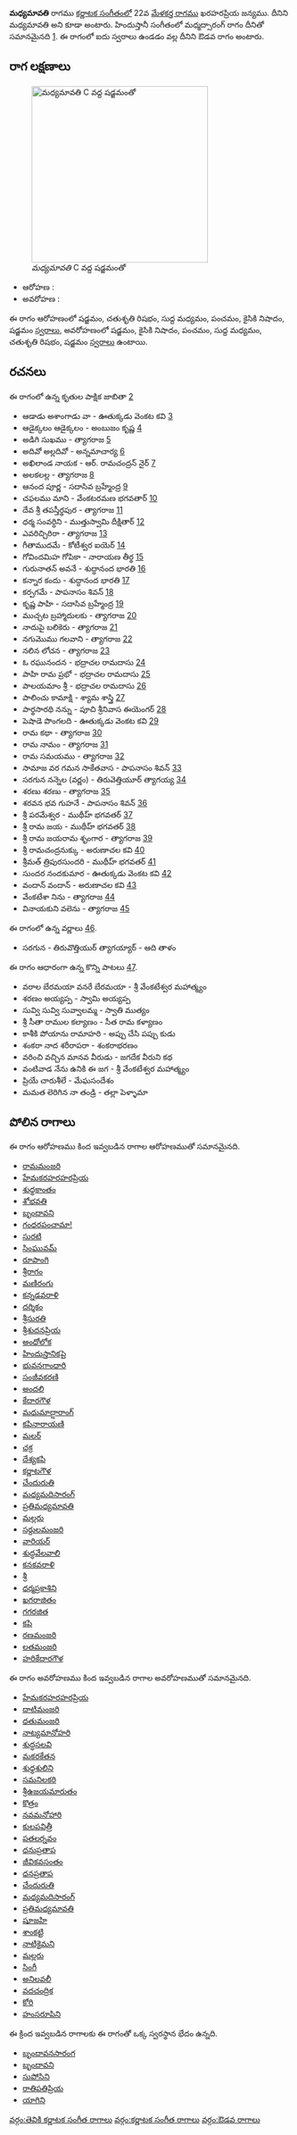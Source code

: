 {{Infobox ragam
	| name          	= మధ్యమావతి
	| synonym	    	= మధ్యమావతి
	| mela          	= 
	| chakra        	= 
	| janaka        	= 
	| type          	= ఔడవ
	| arohanam      	= {{svaraC|S|R2|M1|P|N2|S'}} 
	| avarohanam    	= {{svaraC|S'|N2|P|M1|R2|S}}
	| jeeva         	=
	| chhaya        	=
	| nyasa         	=
	| vishesha      	= 
	| equivalent  		= మధ్మద్సారంగ్
}}
{{కర్ణాటక సంగీత రాగాలు}}
'''మధ్యమావతి''' రాగము [[కర్ణాటక సంగీతం]]లో 22వ [[మేళకర్త రాగము]] ఖరహరప్రియ జన్యము. దీనిని మధ్యమావతి అని కూడా అంటారు. హిందుస్తానీ సంగీతంలో మధ్మద్సారంగ్ రాగం దీనితో సమానమైనది [https://karnatik.com/hcragatable.shtml]. ఈ రాగంలో ఐదు స్వరాలు ఉండడం వల్ల దీనిని ఔడవ రాగం అంటారు.


==రాగ లక్షణాలు==
[[Image:madhyamavati_kb2wiki.png|thumb|right|316px|''మధ్యమావతి'' C వద్ద షడ్జమంతో]]

* ఆరోహణ : {{svaraC|S|R2|M1|P|N2|S'}} 
* అవరోహణ : {{svaraC|S'|N2|P|M1|R2|S}}

ఈ రాగం ఆరోహణంలో షడ్జమం, చతుశృతి రిషభం, సుద్ద మధ్యమం, పంచమం, కైసికి నిషాదం, షడ్జమం [[స్వరాలు]], అవరోహణంలో షడ్జమం, కైసికి నిషాదం, పంచమం, సుద్ద మధ్యమం, చతుశృతి రిషభం, షడ్జమం [[స్వరాలు]] ఉంటాయి.

==రచనలు==
ఈ రాగంలో ఉన్న కృతుల పాక్షిక జాబితా [https://github.com/ssrihari/ragavardhini/blob/master/ragas/kritis.psv]
* ఆడాడు అశాంగాడు వా - ఊతుక్కడు వెంకట కవి [http://www.karnatik.com/c1732.shtml]
* ఆడైక్కలం  ఆడైక్కలం - అంబుజం కృష్ణ [http://www.karnatik.com/c3323.shtml]
* అడిగి సుఖము - త్యాగరాజ [http://www.karnatik.com/c1374.shtml]
* అదివో అల్లదివో - అన్నమాచార్య [http://www.karnatik.com/c1577.shtml]
* అఖిలాండ నాయక - ఆర్. రామచంద్రన్ నైర్ [http://www.karnatik.com/c3084.shtml]
* అలకలల్ల - త్యాగరాజ [http://www.karnatik.com/c1377.shtml]
* ఆనంద పూర్ణ - సదాసివ  బ్రహ్మేంద్ర [http://www.karnatik.com/c2964.shtml]
* చఫలము  మాని - వేంకటరమణ భగవతార్ [http://www.karnatik.com/c3162.shtml]
* దేవ శ్రీ తపస్తీర్థపుర - త్యాగరాజ [http://www.karnatik.com/c2259.shtml]
* ధర్మ సంవర్ధిని - ముత్తుస్వామి దీక్షితార్ [http://www.karnatik.com/c1354.shtml]
* ఎవరిచ్చిరిరా - త్యాగరాజ [http://www.karnatik.com/c2322.shtml]
* గీతాముదమే - కోటీశ్వర ఐయెర్ [http://www.karnatik.com/c1892.shtml]
* గోవిందమిహ గోపికా - నారాయణ తీర్థ [http://www.karnatik.com/c2416.shtml]
* గురునాతన్  అవనే - శుద్ధానంద  భారతి [http://www.karnatik.com/c1691.shtml]
* కన్నార కందు - శుద్ధానంద  భారతి [http://www.karnatik.com/c1665.shtml]
* కర్పగమే - పాపనాసం  శివన్ [http://www.karnatik.com/c1056.shtml]
* కృష్ణ పాహి - సదాసివ  బ్రహ్మేంద్ర [http://www.karnatik.com/c2974.shtml]
* ముచ్చట  బ్రహ్మాదులకు - త్యాగరాజ [http://www.karnatik.com/c2565.shtml]
* నాదుపై బలికెరు - త్యాగరాజ [http://www.karnatik.com/c2578.shtml]
* నగుమొము గలవాని - త్యాగరాజ [http://www.karnatik.com/c1704.shtml]
* నలిన లోచన - త్యాగరాజ [http://www.karnatik.com/c2579.shtml]
* ఓ రఘునందన - భద్రాచల రామదాసు [http://www.karnatik.com/c2486.shtml]
* పాహి రామ ప్రభో - భద్రాచల రామదాసు [http://www.karnatik.com/c2489.shtml]
* పాలయమాం  శ్రీ - భద్రాచల రామదాసు [http://www.karnatik.com/c2490.shtml]
* పాలించు కామాక్షి - శ్యామ శాస్త్రి [http://www.karnatik.com/c2442.shtml]
* పార్థసారథి నన్ను - పూచి శ్రీనివాస ఈయెంగర్ [http://www.karnatik.com/c3247.shtml]
* పెషాడె పొంగలది - ఊతుక్కడు వెంకట కవి [http://www.karnatik.com/c2432.shtml]
* రామ కథా - త్యాగరాజ [http://www.karnatik.com/c2751.shtml]
* రామ నామం - త్యాగరాజ [http://www.karnatik.com/c2755.shtml]
* రామ సమయము - త్యాగరాజ [http://www.karnatik.com/c2775.shtml]
* సామాజ వర గమన సాకేతవాస - పాపనాసం  శివన్ [http://www.karnatik.com/c1558.shtml]
* సరగున నన్నెల  (వర్ణం) - తిరువెత్తియూర్ త్యాగయ్య [http://www.karnatik.com/c3029.shtml]
* శరణు శరణు - త్యాగరాజ [http://www.karnatik.com/c2827.shtml]
* శరవన  భవ గుహనే - పాపనాసం  శివన్ [http://www.karnatik.com/c1729.shtml]
* శ్రీ పరమేశ్వర - ముథీహ్ భగవతర్ [http://www.karnatik.com/c2000.shtml]
* శ్రీ రామ జయ - ముథీహ్ భగవతర్ [http://www.karnatik.com/c2158.shtml]
* శ్రీ రామ జయరామ శృంగార - త్యాగరాజ [http://www.karnatik.com/c2847.shtml]
* శ్రీ రామచంద్రనుక్కు - అరుణాచల కవి [http://www.karnatik.com/c1162.shtml]
* శ్రీమత్  త్రిపురసుందరి - ముథీహ్ భగవతర్ [http://www.karnatik.com/c2107.shtml]
* సుందర నందకుమార - ఊతుక్కడు వెంకట కవి [http://www.karnatik.com/c1463.shtml]
* వందాన్ వందాన్ - అరుణాచల కవి [http://www.karnatik.com/c1165.shtml]
* వేంకటేశా   నిను - త్యాగరాజ [http://www.karnatik.com/c1346.shtml]
* వినాయకుని వలెను - త్యాగరాజ [http://www.karnatik.com/c2701.shtml]

ఈ రాగంలో ఉన్న వర్ణాలు [http://www.carnatica.in/kriti/varnamlist.htm].
* సరగున - తిరువొత్తియుర్ త్యాగయ్యార్ - ఆది తాళం

ఈ రాగం ఆధారంగా ఉన్న కొన్ని పాటలు [http://rksanka.tripod.com/music/rslist.html].
* వరాల బేరమయా వనరే బేరమయా - శ్రీ వేంకటేశ్వర మహాత్మ్యం
* శరణం అయ్యప్ప - స్వామి అయ్యప్ప
* సువ్వి సువ్వి సువ్వాలమ్మ - స్వాతి ముత్యం
* శ్రీ సీతా రాముల కల్యాణం - సీత రామ కళ్యాణం
* కాశీకి పోయాను రామాహరి - అప్పు చేసి పప్పు కుడు
* శంకరా నాద శరీరాపరా - శంకరాభరణం
* వరించి వచ్చిన మానవ వీరుడు - జగదేక వీరుని కథ
* వంటివాడ నేను ఉనికి ఈ జగ - శ్రీ వేంకటేశ్వర మహాత్మ్యం
* ప్రియే చారుశీలే - మేఘసందేశం
* మమత లెరిగిన నా తండ్రి - తల్లా పెళ్ళామా




==పోలిన రాగాలు==
ఈ రాగం ఆరోహణము కింద ఇవ్వబడిన రాగాల ఆరోహణముతో సమానమైనది.
* [[రామమంజరి]]
* [[హేమకరహరహరప్రియ]]
* [[శుధ్ధకాంతం]]
* [[శోభవతి]]
* [[బృందావని]]
* [[గంధరపంచామా!]]
* [[సురటి]]
* [[సింఘువమ్]]
* [[రూపాంగి]]
* [[శ్రీరాగం]]
* [[మణిరంగు]]
* [[కన్నడవరాళి]]
* [[దర్శికం]]
* [[శ్రీసురతి]]
* [[శ్రీశుదనప్రియ]]
* [[అంధోలోక]]
* [[హిందుస్తానికపై]]
* [[భువనగాంధారి]]
* [[సంజీవకరణి]]
* [[అందలి]]
* [[కేదారగౌళ]]
* [[మధుమాద్షారాంగ్]]
* [[కపినారాయణి]]
* [[మలర్]]
* [[చక్ర]]
* [[ దేశ్యకపి]]
* [[కర్ణాటగౌళ]]
* [[చేందురుతి]]
* [[మధ్యమదిసారంగ్]]
* [[ప్రతిమధ్యమావతి]]
* [[ మల్లరు]]
* [[సర్దులమంజరి]]
* [[వారియర్]]
* [[శుద్ధవేలవాలి]]
* [[కనకవరాళి]]
* [[శ్రీ]]
* [[ధర్మప్రకాశిని]]
* [[ ఖగరాజితం]]
* [[గగరజిత]]
* [[కపి]]
* [[రణమంజరి]]
* [[లతమంజరి]]
* [[హరికేదారగౌళ]]

ఈ రాగం అవరోహణము కింద ఇవ్వబడిన రాగాల అవరోహణముతో సమానమైనది.
* [[హేమకరహరహరప్రియ]]
* [[దాటిమంజరి]]
* [[ధతుమంజరి]]
* [[నాట్యమానోహరి]]
* [[ శుద్ధసలవి]]
* [[మకరకేతన]]
* [[శుధ్ధశులిని]]
* [[సమనిలకరి]]
* [[శ్రీఉజయమారుతం]]
* [[కొత్రం]]
* [[నవమనోహారి]]
* [[కులపవిత్రీ]]
* [[పతలర్నవం]]
* [[ధనుప్రతాప]]
* [[జీవికవసంతం]]
* [[ ధనప్రతాప]]
* [[చేందురుతి]]
* [[మధ్యమదిసారంగ్]]
* [[ప్రతిమధ్యమావతి]]
* [[షూజహి]]
* [[ శాంకట్టి]]
* [[ నాటికైమని]]
* [[ మల్లరు]]
* [[సింగీ]]
* [[అనిలవలీ]]
* [[వదచంద్రిక]]
* [[కోరి]]
* [[హంసరూపిని]]

ఈ క్రింద ఇవ్వబడిన రాగాలకు ఈ రాగంతో ఒక్క స్వరస్థాన భేదం ఉన్నది.
* [[ బృందావనసారంగ]]
* [[బృందావని]]
* [[సుపోసిని]]
* [[రాతిపతిప్రియ]]
* [[యాగిని]]



[[వర్గం:తెవికి కర్ణాటక సంగీత రాగాలు]]
[[వర్గం:కర్ణాటక సంగీత రాగాలు]]
[[వర్గం:ఔడవ రాగాలు]]